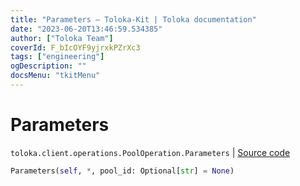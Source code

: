 ```yaml
---
title: "Parameters — Toloka-Kit | Toloka documentation"
date: "2023-06-20T13:46:59.534385"
author: ["Toloka Team"]
coverId: F_bIcOYF9yjrxkPZrXc3
tags: ["engineering"]
ogDescription: ""
docsMenu: "tkitMenu"
---
```


# Parameters

`toloka.client.operations.PoolOperation.Parameters` | [Source code](https://github.com/Toloka/toloka-kit/blob/v1.2.0/src/client/operations.py#L140)

```python
Parameters(self, *, pool_id: Optional[str] = None)
```